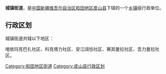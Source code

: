 {{中国乡级行政区
| 行政区全称 = 城镇街道
| 景观照片文件名 =
| 景观照片描述 =
| 汉语拼音 =
| 通用拼音 =
| 注音符號 =
| 其它标音类型1 =
| 其它标音1 =
| 其它标音类型2 =
| 其它标音2 =
| 其它语言类型1 =
| 其它语言地名1 =
| 其它语言类型2 =
| 其它语言地名2 =
| 上级行政区 = [[新疆维吾尔自治区|新疆维吾尔自治区]][[和田地区|和田地区]][[皮山县|皮山县]]
| 行政区类别 = [[街道|街道]]
| 行政区划代码 =
| 地理坐标 =
| 总面积 =
| 户籍人口 =
| 户籍人口年份 =
| 常住人口 =
| 常住人口年份 =
| 人口密度 =
| 行政区划 =
| 官方网站 =
| 政府驻地 =
| 邮政编码 =
| 毗邻行政区 =
| 位置图文件名 =
| 位置图描述 =
}}
'''城镇街道'''，是[[中华人民共和国|中国]][[新疆维吾尔自治区|新疆维吾尔自治区]][[和田地区|和田地区]][[皮山县|皮山县]]下辖的一个[[乡镇|乡镇]]级行政单位。

== 行政区划 ==
城镇街道共辖以下地区：

喀依玛克巴扎社区、科克塔力社区、安江阔恰社区、赛其曼拉社区、吾力曼拉社区。

{{新疆维吾尔自治区和田地区皮山县行政区划}}
{{新疆行政区划小作品}}

[[Category:和田地区街道|Category:和田地区街道]]
[[Category:皮山县行政区划|Category:皮山县行政区划]]